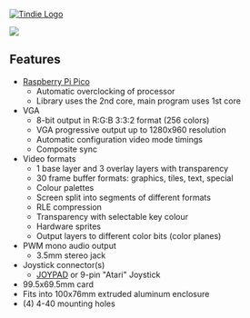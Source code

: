 <a href="https://www.tindie.com/stores/land_boards/" >
<img src="http://land-boards.com/tindie/tindie-larges-v2.png" alt="Tindie Logo">
</img></a>

<img src="http://land-boards.com/blwiki/images/5/56/PicoVGA01_P1080468-720px.jpg"></img>

== Features ==

* [http://land-boards.com/blwiki/index.php?title=Raspberry_Pi_Pico Raspberry Pi Pico]
** Automatic overclocking of processor
** Library uses the 2nd core, main program uses 1st core
* VGA
** 8-bit output in R:G:B 3:3:2 format (256 colors)
** VGA progressive output up to 1280x960 resolution
** Automatic configuration video mode timings
** Composite sync
* Video formats
** 1 base layer and 3 overlay layers with transparency
** 30 frame buffer formats: graphics, tiles, text, special
** Colour palettes
** Screen split into segments of different formats
** RLE compression
** Transparency with selectable key colour
** Hardware sprites
** Output layers to different color bits (color planes)
* PWM mono audio output
** 3.5mm stereo jack
* Joystick connector(s)
** [http://land-boards.com/blwiki/index.php?title=JOYPAD JOYPAD] or 9-pin "Atari" Joystick
* 99.5x69.5mm card
* Fits into 100x76mm extruded aluminum enclosure
* (4) 4-40 mounting holes
